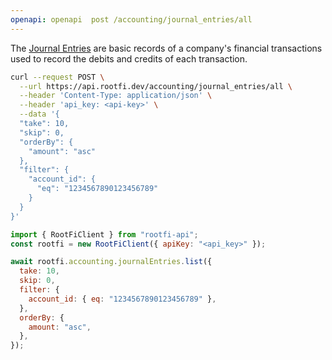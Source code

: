 ```yaml
---
openapi: openapi  post /accounting/journal_entries/all
---
```


The [Journal Entries](https://docs.rootfi.dev/api-reference/journal-entries/overview) are basic records of a company's financial transactions used to record the debits and credits of each transaction.

<RequestExample>

```bash cURL
curl --request POST \
  --url https://api.rootfi.dev/accounting/journal_entries/all \
  --header 'Content-Type: application/json' \
  --header 'api_key: <api-key>' \
  --data '{
  "take": 10,
  "skip": 0,
  "orderBy": {
    "amount": "asc"
  },
  "filter": {
    "account_id": {
      "eq": "1234567890123456789"
    }
  }
}'
```

```javascript NodeJS
import { RootFiClient } from "rootfi-api";
const rootfi = new RootFiClient({ apiKey: "<api_key>" });

await rootfi.accounting.journalEntries.list({
  take: 10,
  skip: 0,
  filter: {
    account_id: { eq: "1234567890123456789" },
  },
  orderBy: {
    amount: "asc",
  },
});
```

</RequestExample>
